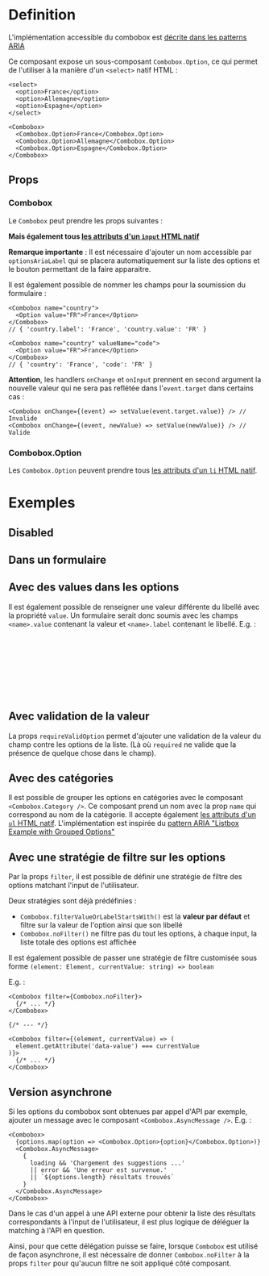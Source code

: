 
<Meta of={stories} />


# Definition

L'implémentation accessible du combobox est [décrite dans les patterns ARIA](https://www.w3.org/WAI/ARIA/apg/patterns/combobox/examples/combobox-autocomplete-list/)

Ce composant expose un sous-composant `Combobox.Option`, ce qui permet de l'utiliser à la manière d'un `<select>`
natif HTML :
```tsx
<select>
  <option>France</option>
  <option>Allemagne</option>
  <option>Espagne</option>
</select>

<Combobox>
  <Combobox.Option>France</Combobox.Option>
  <Combobox.Option>Allemagne</Combobox.Option>
  <Combobox.Option>Espagne</Combobox.Option>
</Combobox>
```

## Props

### Combobox

Le `Combobox` peut prendre les props suivantes :

<Controls />

**Mais également tous [les attributs d'un `input` HTML natif](https://developer.mozilla.org/en-US/docs/Web/HTML/Element/input)**

**Remarque importante** : Il est nécessaire d'ajouter un nom accessible par `optionsAriaLabel` qui se placera
automatiquement sur la liste des options et le bouton permettant de la faire apparaitre.

Il est également possible de nommer les champs pour la soumission du formulaire :

```tsx
<Combobox name="country">
  <Option value="FR">France</Option>
</Combobox>
// { 'country.label': 'France', 'country.value': 'FR' }

<Combobox name="country" valueName="code">
  <Option value="FR">France</Option>
</Combobox>
// { 'country': 'France', 'code': 'FR' }
```

**Attention**, les handlers `onChange` et `onInput` prennent en second argument la nouvelle valeur qui ne sera pas reflétée dans l'`event.target` dans certains cas :

```tsx
<Combobox onChange={(event) => setValue(event.target.value)} /> // Invalide
<Combobox onChange={(event, newValue) => setValue(newValue)} /> // Valide
```

### Combobox.Option

Les `Combobox.Option` peuvent prendre tous [les attributs d'un `li` HTML natif](https://developer.mozilla.org/en-US/docs/Web/HTML/Element/li).

# Exemples

<Canvas of={stories.exemple} />

## Disabled

<Canvas of={stories.disabled} />

## Dans un formulaire

<Canvas of={stories.intégrationDansUnFormulaire} />

## Avec des values dans les options

Il est également possible de renseigner une valeur différente du libellé avec la propriété `value`.
Un formulaire serait donc soumis avec les champs `<name>.value` contenant la valeur et `<name>.label` contenant le libellé.
E.g. :
```jsx
<form onSubmit={event => (
    alert(`
        label: ${event.currentTarget['pays.label'].value},
        value: ${event.currentTarget['pays.value'].value}
    `)
)}>
    {/* ... */}
</form>
```

<Canvas of={stories.optionAvecValue} />

## Avec validation de la valeur

La props `requireValidOption` permet d'ajouter une validation de la valeur du champ contre les options de la liste.
(Là où `required` ne valide que la présence de quelque chose dans le champ).

<Canvas of={stories.validation} />

## Avec des catégories

Il est possible de grouper les options en catégories avec le composant `<Combobox.Category />`.
Ce composant prend un nom avec la prop `name` qui correspond au nom de la catégorie.
Il accepte également [les attributs d'un `ul` HTML natif](https://developer.mozilla.org/en-US/docs/Web/HTML/Element/ul).
L'implémentation est inspirée du [pattern ARIA "Listbox Example with Grouped Options"](https://www.w3.org/WAI/ARIA/apg/patterns/listbox/examples/listbox-grouped/)

<Canvas of={stories.categories} />

## Avec une stratégie de filtre sur les options

Par la props `filter`, il est possible de définir une stratégie de filtre des options matchant l'input de l'utilisateur.

Deux stratégies sont déjà prédéfinies :
- `Combobox.filterValueOrLabelStartsWith()` est la **valeur par défaut** et filtre sur la valeur de l'option ainsi que son libellé
- `Combobox.noFilter()` ne filtre pas du tout les options, à chaque input, la liste totale des options est affichée

Il est également possible de passer une stratégie de filtre customisée sous forme `(element: Element, currentValue: string) => boolean`

E.g. :
```tsx
<Combobox filter={Combobox.noFilter}>
  {/* ... */}
</Combobox>

{/* --- */}

<Combobox filter={(element, currentValue) => (
  element.getAttribute('data-value') === currentValue
)}>
  {/* ... */}
</Combobox>
```

<Canvas of={stories.filterStrategyNoFilter} />

## Version asynchrone

Si les options du combobox sont obtenues par appel d'API par exemple, ajouter un message avec le composant `<Combobox.AsyncMessage />`.
E.g. :
```tsx
<Combobox>
  {options.map(option => <Combobox.Option>{option}</Combobox.Option>)}
  <Combobox.AsyncMessage>
    {
      loading && 'Chargement des suggestions ...'
      || error && 'Une erreur est survenue.'
      || `${options.length} résultats trouvés`
    }
  </Combobox.AsyncMessage>
</Combobox>
```

<Canvas of={stories.async} />

Dans le cas d'un appel à une API externe pour obtenir la liste des résultats correspondants à l'input de l'utilisateur,
il est plus logique de déléguer la matching à l'API en question.

Ainsi, pour que cette délégation puisse se faire, lorsque `Combobox` est utilisé de façon asynchrone, il est nécessaire de donner `Combobox.noFilter` à la props `filter` pour qu'aucun filtre ne soit appliqué côté composant.
